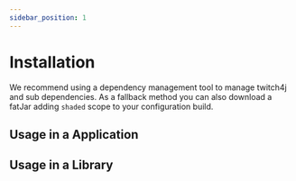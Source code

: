 ```yaml
---
sidebar_position: 1
---
```



# Installation

We recommend using a dependency management tool to manage twitch4j and sub dependencies. As a fallback method you can also download a fatJar adding `shaded` scope to your configuration build.

## Usage in a Application

<JavaDependency group="com.github.twitch4j" name="twitch4j" version="1.23.0" scope="implementation" />

## Usage in a Library

<JavaDependency group="com.github.twitch4j" name="twitch4j" version="1.23.0" scope="api" />
